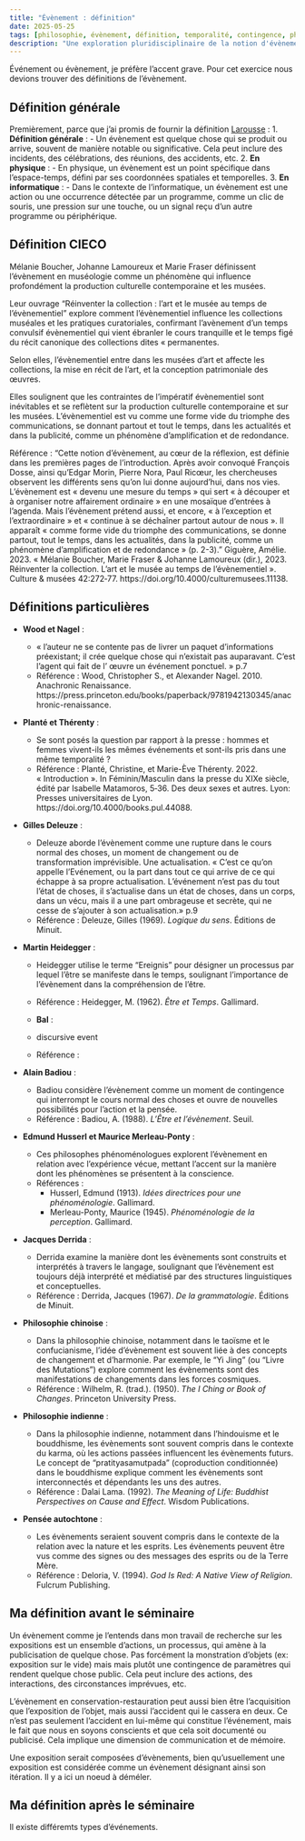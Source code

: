 ```yaml
---
title: "Évènement : définition"
date: 2025-05-25
tags: [philosophie, évènement, définition, temporalité, contingence, phénoménologie]
description: "Une exploration pluridisciplinaire de la notion d'évènement, de sa définition courante à ses implications philosophiques et culturelles."
---
```


Événement ou évènement, je préfère l'accent grave. Pour cet exercice nous devions trouver des définitions de l'évènement. 

## Définition générale
Premièrement, parce que j'ai promis de fournir la définition [Larousse](https://www.larousse.fr/dictionnaires/francais/évènement/31839) :
1. **Définition générale** :
   - Un évènement est quelque chose qui se produit ou arrive, souvent de  manière notable ou significative. Cela peut inclure des incidents, des  célébrations, des réunions, des accidents, etc.
2. **En physique** :
   - En physique, un évènement est un point spécifique dans l'espace-temps, défini par ses coordonnées spatiales et temporelles.
3. **En informatique** :
   - Dans le contexte de l'informatique, un évènement est une action ou  une occurrence détectée par un programme, comme un clic de souris, une  pression sur une touche, ou un signal reçu d'un autre programme ou  périphérique.

## Définition CIECO

Mélanie Boucher, Johanne Lamoureux et Marie Fraser définissent l'évènement en muséologie comme un phénomène qui influence profondément la production culturelle contemporaine et les musées. 

Leur ouvrage "Réinventer la collection : l'art et le musée au temps de l'évènementiel" explore comment l'évènementiel influence les collections muséales et les pratiques curatoriales, confirmant l'avènement d'un temps convulsif évènementiel qui vient ébranler le cours tranquille et le temps figé du récit canonique des collections dites « permanentes.

Selon elles, l'évènementiel entre dans les musées d'art et affecte les collections, la mise en récit de l'art, et la conception patrimoniale des œuvres.

Elles soulignent que les contraintes de l'impératif évènementiel sont inévitables et se reflètent sur la production culturelle contemporaine et sur les musées. L'évènementiel est vu comme une forme vide du triomphe des communications, se donnant partout et tout le temps, dans les actualités et dans la publicité, comme un phénomène d'amplification et de redondance.

Référence : "Cette notion d’évènement, au cœur de la réflexion, est définie dans les premières pages de l’introduction. Après avoir convoqué François Dosse, ainsi qu’Edgar Morin, Pierre Nora, Paul Ricœur, les chercheuses observent les différents sens qu’on lui donne aujourd’hui, dans nos vies. L’évènement est « devenu une mesure du temps » qui sert « à découper et à organiser notre affairement ordinaire » en une mosaïque d’entrées à l’agenda. Mais l’évènement prétend aussi, et encore, « à l’exception et l’extraordinaire » et « continue à se déchaîner partout autour de nous ». Il apparaît « comme forme vide du triomphe des communications, se donne partout, tout le temps, dans les actualités, dans la publicité, comme un phénomène d’amplification et de redondance » (p. 2-3)." Giguère, Amélie. 2023. « Mélanie Boucher, Marie Fraser & Johanne Lamoureux (dir.), 2023. Réinventer la collection. L’art et le musée au temps de l’évènementiel ». Culture & musées 42:272‑77. https://doi.org/10.4000/culturemusees.11138.

## Définitions particulières

- **Wood et Nagel** :

   - « l'auteur ne se contente pas de livrer un paquet d'informations préexistant; il crée quelque chose qui n'existait pas auparavant. C'est l'agent qui fait de l' œuvre un événement ponctuel. » p.7
   - Référence : Wood, Christopher S., et Alexander Nagel. 2010. Anachronic Renaissance. https://press.princeton.edu/books/paperback/9781942130345/anachronic-renaissance.

- **Planté et Thérenty** :

   - Se sont posés la question par rapport à la presse : hommes et femmes vivent-ils les mêmes événements et sont-ils pris dans une même temporalité ?
   - Référence : Planté, Christine, et Marie-Ève Thérenty. 2022. « Introduction ». In Féminin/Masculin dans la presse du XIXe siècle, édité par Isabelle Matamoros, 5‑36. Des deux sexes et autres. Lyon: Presses universitaires de Lyon. https://doi.org/10.4000/books.pul.44088.

- **Gilles Deleuze** :

  - Deleuze aborde l'évènement comme une rupture dans le cours normal des choses, un moment de changement ou de transformation  imprévisible. Une actualisation. « C’est ce qu’on appelle l’Evénement, ou la part dans tout ce qui arrive de ce qui échappe à sa propre actualisation. L’événement n’est pas du tout l’état de choses, il s’actualise dans un état de choses, dans un corps, dans un vécu, mais il a une part ombrageuse et secrète, qui ne cesse de s’ajouter à son actualisation.» p.9
  - Référence : Deleuze, Gilles (1969). *Logique du sens*. Éditions de Minuit.

- **Martin Heidegger** :

  - Heidegger utilise le terme "Ereignis" pour désigner un processus par lequel l'être se manifeste dans le temps, soulignant l'importance de  l'évènement dans la compréhension de l'être.
  - Référence : Heidegger, M. (1962). *Être et Temps*. Gallimard.

  - **Bal** :
   - discursive event
   - Référence : 

- **Alain Badiou** :

  - Badiou considère l'évènement comme un moment de contingence qui  interrompt le cours normal des choses et ouvre de nouvelles possibilités pour l'action et la pensée.
  - Référence : Badiou, A. (1988). *L'Être et l'évènement*. Seuil.

- **Edmund Husserl et Maurice Merleau-Ponty** :

  - Ces philosophes phénoménologues explorent l'évènement en relation  avec l'expérience vécue, mettant l'accent sur la manière dont les  phénomènes se présentent à la conscience.
  - Références :
    - Husserl, Edmund (1913). *Idées directrices pour une phénoménologie*. Gallimard.
    - Merleau-Ponty, Maurice (1945). *Phénoménologie de la perception*. Gallimard.

- **Jacques Derrida** :

  - Derrida examine la manière dont les évènements sont construits et  interprétés à travers le langage, soulignant que l'évènement est  toujours déjà interprété et médiatisé par des structures linguistiques  et conceptuelles.
  - Référence : Derrida, Jacques (1967). *De la grammatologie*. Éditions de Minuit.


- **Philosophie chinoise** :
   - Dans la philosophie chinoise, notamment dans le taoïsme et le  confucianisme, l'idée d'évènement est souvent liée à des concepts de  changement et d'harmonie. Par exemple, le "Yi Jing" (ou "Livre des  Mutations") explore comment les évènements sont des manifestations de  changements dans les forces cosmiques.
   - Référence : Wilhelm, R. (trad.). (1950). *The I Ching or Book of Changes*. Princeton University Press.

- **Philosophie indienne** :
   - Dans la philosophie indienne, notamment dans l'hindouisme et le  bouddhisme, les évènements sont souvent compris dans le contexte du  karma, où les actions passées influencent les évènements futurs. Le  concept de "pratityasamutpada" (coproduction conditionnée) dans le  bouddhisme explique comment les évènements sont interconnectés et  dépendants les uns des autres.
   - Référence : Dalai Lama. (1992). *The Meaning of Life: Buddhist Perspectives on Cause and Effect*. Wisdom Publications.

- **Pensée autochtone** :
   - Les  évènements seraient souvent compris dans le contexte de la relation avec la  nature et les esprits. Les évènements peuvent être vus comme des signes ou des messages des esprits ou de la Terre Mère.
   - Référence : Deloria, V. (1994). *God Is Red: A Native View of Religion*. Fulcrum Publishing.

## Ma définition avant le séminaire

Un évènement comme je l'entends dans mon travail de recherche sur les expositions est un ensemble d'actions, un processus, qui amène à la publicisation de quelque chose. Pas forcément la monstration d'objets (ex: exposition sur le vide) mais mais plutôt une contingence de paramètres qui rendent quelque chose public. Cela peut inclure des actions, des interactions, des circonstances imprévues, etc. 

L'évènement en conservation-restauration peut aussi bien être l'acquisition que l'exposition de l'objet, mais aussi l'accident qui le cassera en deux. Ce n'est pas seulement l'accident en lui-même qui constitue l'événement, mais le fait que nous en soyons conscients et que cela soit documenté ou publicisé. Cela implique une dimension de communication et de mémoire. 

Une exposition serait composées d'évènements, bien qu'usuellement une exposition est considérée comme un évènement désignant ainsi son itération. Il y a ici un noeud à déméler. 

## Ma définition après le séminaire

Il existe différemts types d'événements. 
